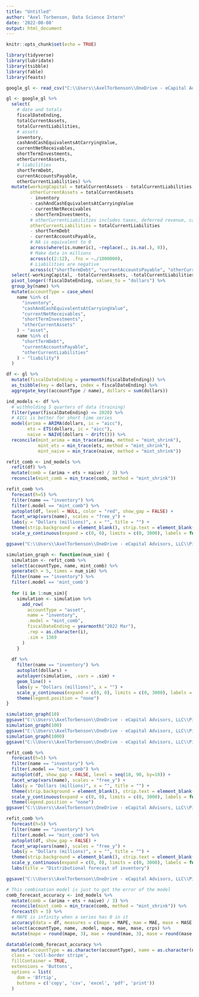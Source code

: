```yaml
---
title: "Untitled"
author: "Axel Torbenson, Data Science Intern"
date: '2022-08-08'
output: html_document
---
```


```r
knitr::opts_chunk$set(echo = TRUE)
```

```r
library(tidyverse)
library(lubridate)
library(tsibble)
library(fable)
library(feasts)

google_gl <- read_csv("C:\\Users\\AxelTorbenson\\OneDrive - eCapital Advisors, LLC\\Documents\\templates\\CapitalForecasting\\Data\\gl_google.csv")

gl <- google_gl %>%
  select(
    # date and totals
    fiscalDateEnding,
    totalCurrentAssets,
    totalCurrentLiabilities,
    # assets
    inventory,
    cashAndCashEquivalentsAtCarryingValue, 
    currentNetReceivables,
    shortTermInvestments,
    otherCurrentAssets,
    # liabilities
    shortTermDebt,
    currentAccountsPayable,
    otherCurrentLiabilities) %>%
  mutate(workingCapital = totalCurrentAssets - totalCurrentLiabilities,
         otherCurrentAssets = totalCurrentAssets
         - inventory
         - cashAndCashEquivalentsAtCarryingValue
         - currentNetReceivables 
         - shortTermInvestments,
         # otherCurrentLiabilities includes taxes, deferred revenue, capital lease obligations, and other
         otherCurrentLiabilities = totalCurrentLiabilities
         - shortTermDebt 
         - currentAccountsPayable,
         # NA is equivalent to 0
         across(where(is.numeric), ~replace(., is.na(.), 0)),
         # Make data in millions
         across(c(2:12), .fns = ~./1000000),
         # Liabilities are negative
         across(c("shortTermDebt", "currentAccountsPayable", "otherCurrentLiabilities"), .fns = ~. * -1)) %>% 
  select(-workingCapital, -totalCurrentAssets, -totalCurrentLiabilities) %>% 
  pivot_longer(!fiscalDateEnding, values_to = "dollars") %>%
  group_by(name) %>%
  mutate(accountType = case_when(
    name %in% c(
      "inventory",
      "cashAndCashEquivalentsAtCarryingValue",
      "currentNetReceivables",
      "shortTermInvestments",
      "otherCurrentAssets"
    ) ~ "asset",
    name %in% c(
      "shortTermDebt",
      "currentAccountsPayable",
      "otherCurrentLiabilities"
    ) ~ "liability")
  )

df <- gl %>%
  mutate(fiscalDateEnding = yearmonth(fiscalDateEnding)) %>%
  as_tsibble(key = dollars, index = fiscalDateEnding) %>%
  aggregate_key((accountType / name), dollars = sum(dollars)) 

ind_models <- df %>% 
  # withholding 5 quarters of data (training)
  filter(year(fiscalDateEnding) <= 2020) %>%
  # AICc is better for short time series
  model(arima = ARIMA(dollars, ic = "aicc"),
        ets = ETS(dollars, ic = "aicc"),
        naive = NAIVE(dollars ~ drift())) %>% 
  reconcile(mint_arima = min_trace(arima, method = "mint_shrink"),
            mint_ets = min_trace(ets, method = "mint_shrink"),
            mint_naive = min_trace(naive, method = "mint_shrink"))

refit_comb <- ind_models %>%
  refit(df) %>%
  mutate(comb = (arima + ets + naive) / 3) %>%
  reconcile(mint_comb = min_trace(comb, method = "mint_shrink"))
```

```r
refit_comb %>%
  forecast(h=5) %>% 
  filter(name == "inventory") %>%
  filter(.model == "mint_comb") %>% 
  autoplot(df, level = NULL, color = "red", show_gap = FALSE) +
  facet_wrap(vars(name), scales = "free_y") +
  labs(y = "Dollars (millions)", x = "", title = "") +
  theme(strip.background = element_blank(), strip.text = element_blank()) +
  scale_y_continuous(expand = c(0, 0), limits = c(0, 3000), labels = function(x) format(x, scientific = FALSE))

ggsave("C:\\Users\\AxelTorbenson\\OneDrive - eCapital Advisors, LLC\\Pictures\\point_forecast.tiff", dpi = 300, width = 9, height = 6)
```

```r
simulation_graph <- function(num_sim) {
  simulation <- refit_comb %>% 
  select(accountType, name, mint_comb) %>% 
  generate(h = 5, times = num_sim) %>%
  filter(name == "inventory") %>% 
  filter(.model == 'mint_comb')
  
  for (i in 1:num_sim){
    simulation <- simulation %>%
      add_row(
        accountType = "asset",
        name = "inventory",
        .model = "mint_comb",
        fiscalDateEnding = yearmonth("2022 Mar"),
        .rep = as.character(i),
        .sim = 1369
      )
    }
    
  df %>%
    filter(name == "inventory") %>%
    autoplot(dollars) + 
    autolayer(simulation, .vars = .sim) +
    geom_line() +
    labs(y = "Dollars (millions)", x = "") +
    scale_y_continuous(expand = c(0, 0), limits = c(0, 3000), labels = function(x) format(x, scientific = FALSE)) + 
    theme(legend.position = "none")
}

simulation_graph(10)
ggsave("C:\\Users\\AxelTorbenson\\OneDrive - eCapital Advisors, LLC\\Pictures\\sim_10.tiff", dpi = 300, width = 9, height = 6)
simulation_graph(100)
ggsave("C:\\Users\\AxelTorbenson\\OneDrive - eCapital Advisors, LLC\\Pictures\\sim_100.tiff", dpi = 300, width = 9, height = 6)
simulation_graph(1000)
ggsave("C:\\Users\\AxelTorbenson\\OneDrive - eCapital Advisors, LLC\\Pictures\\sim_1000.tiff", dpi = 300, width = 9, height = 6)
```


```r
refit_comb %>%
  forecast(h=5) %>% 
  filter(name == "inventory") %>%
  filter(.model == "mint_comb") %>% 
  autoplot(df, show_gap = FALSE, level = seq(10, 90, by=10)) +
  facet_wrap(vars(name), scales = "free_y") +
  labs(y = "Dollars (millions)", x = "", title = "") +
  theme(strip.background = element_blank(), strip.text = element_blank()) +
  scale_y_continuous(expand = c(0, 0), limits = c(0, 3000), labels = function(x) format(x, scientific = FALSE)) +
  theme(legend.position = "none")
ggsave("C:\\Users\\AxelTorbenson\\OneDrive - eCapital Advisors, LLC\\Pictures\\fan_dist.tiff", dpi = 300, width = 9, height = 6)
```

```r
refit_comb %>%
  forecast(h=5) %>% 
  filter(name == "inventory") %>%
  filter(.model == "mint_comb") %>% 
  autoplot(df, show_gap = FALSE) +
  facet_wrap(vars(name), scales = "free_y") +
  labs(y = "Dollars (millions)", x = "", title = "") +
  theme(strip.background = element_blank(), strip.text = element_blank()) +
  scale_y_continuous(expand = c(0, 0), limits = c(0, 3000), labels = function(x) format(x, scientific = FALSE)) +
  labs(title = "Distributional forecast of inventory")

ggsave("C:\\Users\\AxelTorbenson\\OneDrive - eCapital Advisors, LLC\\Pictures\\dist_plot_title.tiff", dpi = 300, width = 9, height = 6)
```
```r
# This combination model is just to get the error of the model
comb_forecast_accuracy <- ind_models %>%
  mutate(comb = (arima + ets + naive) / 3) %>%
  reconcile(mint_comb = min_trace(comb, method = "mint_shrink")) %>% 
  forecast(h = 5) %>% 
  # MAPE is infinity when a series has 0 in it
  accuracy(data = df, measures = c(mape = MAPE, mae = MAE, mase = MASE, crps = CRPS)) %>% 
  select(accountType, name, .model, mape, mae, mase, crps) %>% 
  mutate(mape = round(mape, 3), mae = round(mae, 3), mase = round(mase, 3), crps = round(crps, 3))

datatable(comb_forecast_accuracy %>% 
  mutate(accountType = as.character(accountType), name = as.character(name)),
  class = 'cell-border stripe',
  fillContainer = TRUE,
  extensions = 'Buttons',
  options = list(
    dom = 'Bfrtip',
    buttons = c('copy', 'csv', 'excel', 'pdf', 'print'))
  )
```





















